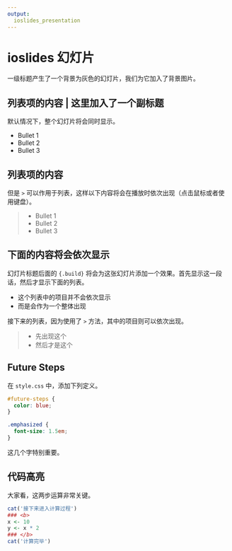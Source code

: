 ---
output: 
  ioslides_presentation
---

# ioslides 幻灯片 {data-background=ioslides-presentation.png data-background-size=cover}

一级标题产生了一个背景为灰色的幻灯片，我们为它加入了背景图片。

## 列表项的内容 | 这里加入了一个副标题

默认情况下，整个幻灯片将会同时显示。

- Bullet 1
- Bullet 2
- Bullet 3



## 列表项的内容 {.smaller}

但是 `>` 可以作用于列表，这样以下内容将会在播放时依次出现（点击鼠标或者使用键盘）。

> - Bullet 1
> - Bullet 2
> - Bullet 3

## 下面的内容将会依次显示 {.build}

幻灯片标题后面的 `{.build}` 将会为这张幻灯片添加一个效果。首先显示这一段话，然后才显示下面的列表。

- 这个列表中的项目并不会依次显示
- 而是会作为一个整体出现

接下来的列表，因为使用了 `>` 方法，其中的项目则可以依次出现。

> - 先出现这个
> - 然后才是这个

## Future Steps {#future-steps .emphasized}


在 `style.css` 中，添加下列定义。

```{css}
#future-steps {
  color: blue;
}

.emphasized {
  font-size: 1.5em;
}
```

这几个字特别重要。 


## 代码高亮

大家看，这两步运算非常关键。

```{r}
cat('接下来进入计算过程')
### <b>
x <- 10
y <- x * 2
### </b>
cat('计算完毕')
```

